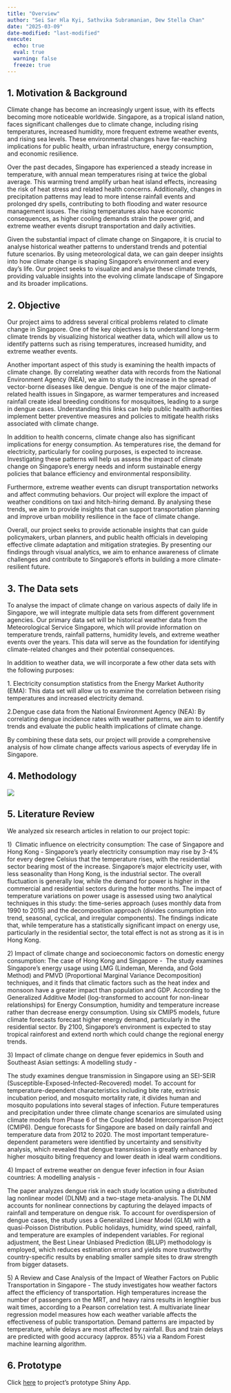```yaml
---
title: "Overview"
author: "Sei Sar Hla Kyi, Sathvika Subramanian, Dew Stella Chan"
date: "2025-03-09"
date-modified: "last-modified"
execute:
  echo: true
  eval: true
  warning: false
  freeze: true
---
```


## 1. Motivation & Background

Climate change has become an increasingly urgent issue, with its effects becoming more noticeable worldwide. Singapore, as a tropical island nation, faces significant challenges due to climate change, including rising temperatures, increased humidity, more frequent extreme weather events, and rising sea levels. These environmental changes have far-reaching implications for public health, urban infrastructure, energy consumption, and economic resilience.

Over the past decades, Singapore has experienced a steady increase in temperature, with annual mean temperatures rising at twice the global average. This warming trend amplify urban heat island effects, increasing the risk of heat stress and related health concerns. Additionally, changes in precipitation patterns may lead to more intense rainfall events and prolonged dry spells, contributing to both flooding and water resource management issues. The rising temperatures also have economic consequences, as higher cooling demands strain the power grid, and extreme weather events disrupt transportation and daily activities.

Given the substantial impact of climate change on Singapore, it is crucial to analyse historical weather patterns to understand trends and potential future scenarios. By using meteorological data, we can gain deeper insights into how climate change is shaping Singapore’s environment and every day's life. Our project seeks to visualize and analyse these climate trends, providing valuable insights into the evolving climate landscape of Singapore and its broader implications.

## 2. Objective

Our project aims to address several critical problems related to climate change in Singapore. One of the key objectives is to understand long-term climate trends by visualizing historical weather data, which will allow us to identify patterns such as rising temperatures, increased humidity, and extreme weather events.

Another important aspect of this study is examining the health impacts of climate change. By correlating weather data with records from the National Environment Agency (NEA), we aim to study the increase in the spread of vector-borne diseases like dengue. Dengue is one of the major climate-related health issues in Singapore, as warmer temperatures and increased rainfall create ideal breeding conditions for mosquitoes, leading to a surge in dengue cases. Understanding this links can help public health authorities implement better preventive measures and policies to mitigate health risks associated with climate change.

In addition to health concerns, climate change also has significant implications for energy consumption. As temperatures rise, the demand for electricity, particularly for cooling purposes, is expected to increase. Investigating these patterns will help us assess the impact of climate change on Singapore’s energy needs and inform sustainable energy policies that balance efficiency and environmental responsibility.

Furthermore, extreme weather events can disrupt transportation networks and affect commuting behaviors. Our project will explore the impact of weather conditions on taxi and hitch-hiring demand. By analysing these trends, we aim to provide insights that can support transportation planning and improve urban mobility resilience in the face of climate change.

Overall, our project seeks to provide actionable insights that can guide policymakers, urban planners, and public health officials in developing effective climate adaptation and mitigation strategies. By presenting our findings through visual analytics, we aim to enhance awareness of climate challenges and contribute to Singapore’s efforts in building a more climate-resilient future.

## 3. The Data sets

To analyse the impact of climate change on various aspects of daily life in Singapore, we will integrate multiple data sets from different government agencies. Our primary data set will be historical weather data from the Meteorological Service Singapore, which will provide information on temperature trends, rainfall patterns, humidity levels, and extreme weather events over the years. This data will serve as the foundation for identifying climate-related changes and their potential consequences.

In addition to weather data, we will incorporate a few other data sets with the following purposes:

1\. Electricity consumption statistics from the Energy Market Authority (EMA): This data set will allow us to examine the correlation between rising temperatures and increased electricity demand.

2.Dengue case data from the National Environment Agency (NEA): By correlating dengue incidence rates with weather patterns, we aim to identify trends and evaluate the public health implications of climate change.

By combining these data sets, our project will provide a comprehensive analysis of how climate change affects various aspects of everyday life in Singapore.

## 4. Methodology

![](images/WhatsApp Image 2025-03-31 at 11.10.31_9cd11408.jpg)

## 5. Literature Review

We analyzed six research articles in relation to our project topic:

1\)  Climatic influence on electricity consumption: The case of Singapore and Hong Kong - Singapore's yearly electricity consumption may rise by 3-4% for every degree Celsius that the temperature rises, with the residential sector bearing most of the increase. Singapore's major electricity user, with less seasonality than Hong Kong, is the industrial sector. The overall fluctuation is generally low, while the demand for power is higher in the commercial and residential sectors during the hotter months. The impact of temperature variations on power usage is assessed using two analytical techniques in this study: the time-series approach (uses monthly data from 1990 to 2015) and the decomposition approach (divides consumption into trend, seasonal, cyclical, and irregular components). The findings indicate that, while temperature has a statistically significant impact on energy use, particularly in the residential sector, the total effect is not as strong as it is in Hong Kong.

2\) Impact of climate change and socioeconomic factors on domestic energy consumption: The case of Hong Kong and Singapore -  The study examines Singapore's energy usage using LMG (Lindeman, Merenda, and Gold Method) and PMVD (Proportional Marginal Variance Decomposition) techniques, and it finds that climatic factors such as the heat index and monsoon have a greater impact than population and GDP. According to the Generalized Additive Model (log-transformed to account for non-linear relationships) for Energy Consumption, humidity and temperature increase rather than decrease energy consumption. Using six CMIP5 models, future climate forecasts forecast higher energy demand, particularly in the residential sector. By 2100, Singapore's environment is expected to stay tropical rainforest and extend north which could change the regional energy trends.

3\) Impact of climate change on dengue fever epidemics in South and Southeast Asian settings: A modelling study -

The study examines dengue transmission in Singapore using an SEI-SEIR (Susceptible-Exposed-Infected-Recovered) model. To account for temperature-dependent characteristics including bite rate, extrinsic incubation period, and mosquito mortality rate, it divides human and mosquito populations into several stages of infection. Future temperatures and precipitation under three climate change scenarios are simulated using climate models from Phase 6 of the Coupled Model Intercomparison Project (CMIP6). Dengue forecasts for Singapore are based on daily rainfall and temperature data from 2012 to 2020. The most important temperature-dependent parameters were identified by uncertainty and sensitivity analysis, which revealed that dengue transmission is greatly enhanced by higher mosquito biting frequency and lower death in ideal warm conditions.

4\) Impact of extreme weather on dengue fever infection in four Asian countries: A modelling analysis -

The paper analyzes dengue risk in each study location using a distributed lag nonlinear model (DLNM) and a two-stage meta-analysis. The DLNM accounts for nonlinear connections by capturing the delayed impacts of rainfall and temperature on dengue risk. To account for overdispersion of dengue cases, the study uses a Generalized Linear Model (GLM) with a quasi-Poisson Distribution. Public holidays, humidity, wind speed, rainfall, and temperature are examples of independent variables. For regional adjustment, the Best Linear Unbiased Prediction (BLUP) methodology is employed, which reduces estimation errors and yields more trustworthy country-specific results by enabling smaller sample sites to draw strength from bigger datasets.

5\) A Review and Case Analysis of the Impact of Weather Factors on Public Transportation in Singapore - The study investigates how weather factors affect the efficiency of transportation. High temperatures increase the number of passengers on the MRT, and heavy rains results in lengthier bus wait times, according to a Pearson correlation test. A multivariate linear regression model measures how each weather variable affects the effectiveness of public transportation. Demand patterns are impacted by temperature, while delays are most affected by rainfall. Bus and train delays are predicted with good accuracy (approx. 85%) via a Random Forest machine learning algorithm.

## 6. Prototype

Click [here](https://dewschan.shinyapps.io/Grp7_Shiny/) to project's prototype Shiny App.
